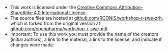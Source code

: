 - This work is licensed under the [Creative Commons Attribution-ShareAlike 4.0 International License](http://creativecommons.org/licenses/by-sa/4.0/).
- The source files are hosted at [github.com/RCONIS/workshop-r-swe-zrh](https://github.com/RCONIS/workshop-r-swe-zrh), which is forked from the original version at [github.com/openpharma/workshop-r-swe-mtl](https://github.com/openpharma/workshop-r-swe-mtl/).
- Important: To use this work you must provide the name of the creators (initial authors), a link to the material, a link to the license, and indicate if changes were made
